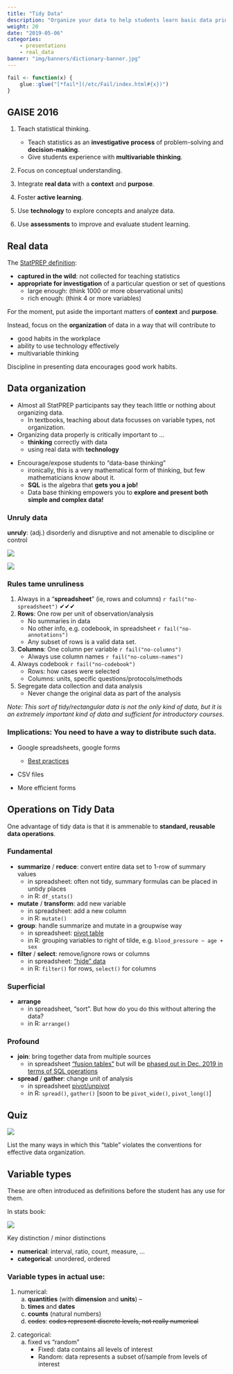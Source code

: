 ```yaml
---
title: "Tidy Data"
description: "Organize your data to help students learn basic data principles."
weight: 20
date: "2019-05-06"
categories:
    - presentations
    - real_data
banner: "img/banners/dictionary-banner.jpg"
---
```


```r
fail <- function(x) {
    glue::glue("[*fail*](/etc/Fail/index.html#{x})")
}
```

## GAISE 2016

1. Teach statistical thinking.
    * Teach statistics as an **investigative process** of problem-solving and 
    **decision-making**.
    * Give students experience with **multivariable thinking**.
    
2. Focus on conceptual understanding.

3. Integrate **real data** with a **context** and **purpose**.

4. Foster **active learning**.

5. Use **technology** to explore concepts and analyze data.

6. Use **assessments** to improve and evaluate student learning.

## Real data

The [StatPREP definition](http://statprep.org/wp-content/uploads/2019/02/Spring-Newsletter-02.11.19.pdf):

* **captured in the wild**: not collected for teaching statistics
* **appropriate for investigation** of a particular question or set of questions
    * large enough: (think 1000 or more observational units)
    * rich enough: (think 4 or more variables)

For the moment, put aside the important matters of **context** and **purpose**.

Instead, focus on  the **organization** of data in a way that will contribute to 

* good habits in the workplace
* ability to use technology effectively
* multivariable thinking

Discipline in presenting data encourages good work habits.

## Data organization

* Almost all StatPREP participants say they teach little or nothing 
about organizing data.
    - In textbooks, teaching about data focusses on variable types, 
    not organization. 
* Organizing data properly is critically important to ...
    - **thinking** correctly with data
    - using real data with **technology**
    
<!-- - providing modern views of data -->
<!-- - structuring data collection effectively -->
* Encourage/expose students to "data-base thinking"
    - ironically, this is a very mathematical form of thinking, 
    but few mathematicians know about it. 
    * **SQL** is the algebra that **gets you a job!** 
<!-- Or, for people who don't like a "vocational" emphasis:  -->
    * Data base thinking empowers you to **explore and present both simple and complex data!**
 
### Unruly data
 
**unruly**: (adj.) disorderly and disruptive and not amenable to discipline or control

![](/img/data-images/no-columns.png)

![](/img/data-images/missing-data.png)

### Rules tame unruliness 

1. Always in a "**spreadsheet**" (ie, rows and columns) `r fail("no-spreadsheet")` ✔︎✔︎✔︎
2. **Rows**: One row per unit of observation/analysis
    - No summaries in data︎
    - No other info, e.g. codebook, in spreadsheet `r fail("no-annotations")`
    - Any subset of rows is a valid data set.
3. **Columns**: One column per variable `r fail("no-columns")` 
    - Always use column names `r fail("no-column-names")` 
4. Always codebook `r fail("no-codebook")`
    - Rows: how cases were selected
    - Columns: units, specific questions/protocols/methods
5. Segregate data collection and data analysis 
    - Never change the original data as part of the analysis
    
*Note: This sort of tidy/rectangular data is not the only kind of data, but it is an extremely important kind of data and sufficient for introductory courses.*

### Implications: You need to have a way to distribute such data.

- Google spreadsheets, google forms
    - [Best practices](https://www.benlcollins.com/spreadsheets/data-best-practices/)

- CSV files

- More efficient forms

## Operations on Tidy Data

One advantage of tidy data is that it is ammenable to 
**standard, reusable data operations**.

### Fundamental

- **summarize** / **reduce**: convert entire data set to 1-row of summary values
    - in spreadsheet: often not tidy, summary formulas can be placed in untidy places
    - in R: `df_stats()`
- **mutate** / **transform**: add new variable
    - in spreadsheet: add a new column
    - in R: `mutate()`
- **group**: handle summarize and mutate in a groupwise way
    - in spreadsheet: [pivot table](https://support.google.com/docs/answer/1272900)
    - in R: grouping variables to right of tilde, e.g. `blood_pressure ~ age + sex` 
- **filter** / **select**: remove/ignore rows or columns
    - in spreadsheet: ["hide" data](https://support.google.com/docs/answer/3540681)
    - in R: `filter()` for rows, `select()` for columns

### Superficial

- **arrange**
    - in spreadsheet, "sort". But how do you do this without altering the data?
    - in R: `arrange()`

### Profound

- **join**: bring together data from multiple sources
    - in spreadsheet ["fusion tables"](https://support.google.com/fusiontables/answer/171254?hl=en) but will be [phased out in Dec. 2019 in terms of SQL operations](https://support.google.com/fusiontables/answer/9185417)
- **spread** / **gather**: change unit of analysis
    - in spreadsheet [pivot/unpivot](https://eagereyes.org/basics/spreadsheet-thinking-vs-database-thinking) 
    - in R: `spread()`, `gather()` [soon to be `pivot_wide()`, `pivot_long()`]
    
## Quiz

![](/img/data-images/many-problems.png)

List the many ways in which this "table" violates the conventions for effective data organization.

## Variable types

These are often introduced as definitions before the student has any use for them. 

In stats book: 

![](/img/data-images/variable-types.jpg)

Key distinction / minor distinctions

- **numerical**: interval, ratio, count, measure,  ...
- **categorical**: unordered, ordered
    

### Variable types in actual use:

1. numerical: 
    a. **quantities** (with **dimension** and **units**) --
    a. **times** and **dates**
    a. **counts** (natural numbers)
    a. ~~codes~~: ~~codes represent discrete levels, not really numerical~~
    
<!-- it's worthwhile to be able to distinquish these special types -->
<!--     i. arbitrary origin (e.g. °F or °C) vs meaningful origin independent  -->
<!--     of the units, e.g.  counts, growth rates -->
<!--             - in graphics, make sure zero is on the axis! -->

2. categorical: 
    a. fixed vs "random" 
        * Fixed: data contains all levels of interest
        * Random: data represents a subset of/sample from levels of interest

<!-- ### Operations on variables -->

<!-- Some operations only make sense for certain types of variables -->

<!-- - sum / mean -->
<!--     - helps distinguish numerical codes from true numerical variables -->
<!--     - is sum meaningful? e.g. miles per gallon versus gallons per mile -->

<!-- ### Transformation variables -->

<!-- - ratio (only with natural origin): but how often are we doing ratio transformations in stats class? -->
<!-- - difference () -->
<!-- - sqrt, log, ... (only with natural origin) -->

